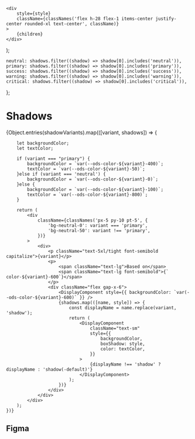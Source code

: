 
<Meta title="Design Tokens/Primitive/Shadows" />

    <div
        style={style}
        className={classNames('flex h-28 flex-1 items-center justify-center rounded-xl text-center', className)}
    >
        {children}
    </div>
);

    neutral: shadows.filter((shadow) => shadow[0].includes('neutral')),
    primary: shadows.filter((shadow) => shadow[0].includes('primary')),
    success: shadows.filter((shadow) => shadow[0].includes('success')),
    warning: shadows.filter((shadow) => shadow[0].includes('warning')),
    critical: shadows.filter((shadow) => shadow[0].includes('critical')),
};

# Shadows

<div className="flex flex-col border bg-neutral-0 text-neutral-800">
    {Object.entries(shadowVariants).map(([variant, shadows]) => {

        let backgroundColor;
        let textColor;

        if (variant === "primary") {
            backgroundColor = `var(--ods-color-${variant}-400)`;
            textColor = `var(--ods-color-${variant}-50)`;
        }else if (variant === 'neutral') {
            backgroundColor = `var(--ods-color-${variant}-0)`;
        }else {
            backgroundColor = `var(--ods-color-${variant}-100)`;
            textColor = `var(--ods-color-${variant}-800)`;
        }

        return (
            <div
                className={classNames('px-5 py-10 pt-5', {
                    'bg-neutral-0': variant === 'primary',
                    'bg-neutral-50': variant !== 'primary',
                })}
            >
                <div>
                    <p className="text-5xl/tight font-semibold capitalize">{variant}</p>
                    <p>
                        <span className="text-lg">Based on</span>
                        <span className="text-lg font-semibold">{` color-${variant}-600`}</span>
                    </p>
                    <div className="flex gap-x-6">
                        <DisplayComponent style={{ backgroundColor: `var(--ods-color-${variant}-600)` }} />
                        {shadows.map(([name, style]) => {
                            const displayName = name.replace(variant, 'shadow');
                            return (
                                <DisplayComponent
                                    className="text-sm"
                                    style={{
                                        backgroundColor,
                                        boxShadow: style,
                                        color: textColor,
                                    }}
                                >
                                    {displayName !== 'shadow' ? displayName : 'shadow(-default)'}
                                </DisplayComponent>
                            );
                        })}
                    </div>
                </div>
            </div>
        );
    })}

</div>

## Figma

<Figma url="https://www.figma.com/file/jfKRr1V9evJUp1uBeyP3Zz/v1.0.0?type=design&node-id=8874-14149&mode=dev" />
